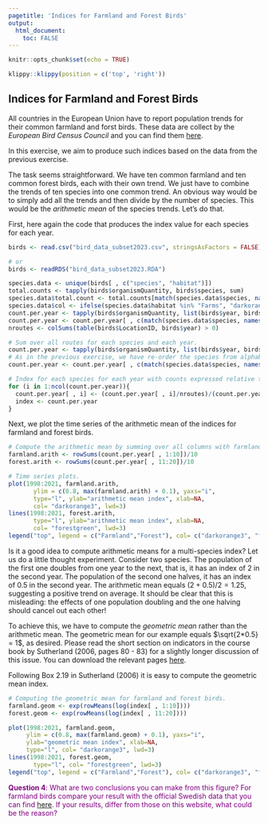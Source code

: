 ```yaml
---
pagetitle: 'Indices for Farmland and Forest Birds'
output: 
  html_document:
    toc: FALSE
---
```


```r
knitr::opts_chunk$set(echo = TRUE)
```

```r
klippy::klippy(position = c('top', 'right'))
```


## Indices for Farmland and Forest Birds

All countries in the European Union have to report population trends for their common farmland and forst birds. These data are collect by the *European Bird Census Council* and you can find them [here](https://pecbms.info/trends-and-indicators/indicators/).

In this exercise, we aim to produce such indices based on the data from the previous exercise. 

The task seems straightforward. We have ten common farmland and ten common forest birds, each with their own trend. We just have to combine the trends of ten species into one common trend. An obvious way would be to simply add all the trends and then divide by the number of species. This would be the *arithmetic mean* of the species trends. Let's do that.

First, here again the code that produces the index value for each species for each year.

```r
birds <- read.csv("bird_data_subset2023.csv", stringsAsFactors = FALSE)

# or
birds <- readRDS("bird_data_subset2023.RDA")

species.data <- unique(birds[ , c("species", "habitat")])
total.counts <- tapply(birds$organismQuantity, birds$species, sum)
species.data$total.count <- total.counts[match(species.data$species, names(total.counts))]
species.data$col <- ifelse(species.data$habitat %in% "Farms", "darkorange3", "forestgreen")
count.per.year <- tapply(birds$organismQuantity, list(birds$year, birds$species), sum)
count.per.year <- count.per.year[ , c(match(species.data$species, names(total.counts)))]
nroutes <- colSums(table(birds$LocationID, birds$year) > 0)
```

```r
# Sum over all routes for each species and each year.
count.per.year <- tapply(birds$organismQuantity, list(birds$year, birds$species), sum)
# As in the previous exercise, we have re-order the species from alphabetic back to the original order. We use the same trick, the match-function.
count.per.year <- count.per.year[ , c(match(species.data$species, names(total.counts)))]

# Index for each species for each year with counts expressed relative to the count in the first year.
for (i in 1:ncol(count.per.year)){
  count.per.year[ , i] <- (count.per.year[ , i]/nroutes)/(count.per.year[1 , i]/nroutes[1])
  index <- count.per.year
}
```

Next, we plot the time series of the arithmetic mean of the indices for farmland and forest birds.

```r
# Compute the arithmetic mean by summing over all columns with farmland and forest birds, respectively, and then dividing by the number of species.
farmland.arith <- rowSums(count.per.year[ , 1:10])/10
forest.arith <- rowSums(count.per.year[ , 11:20])/10

# Time series plots.
plot(1998:2021, farmland.arith,
       ylim = c(0.8, max(farmland.arith) + 0.1), yaxs="i",
       type="l", ylab="arithmetic mean index", xlab=NA,
       col= "darkorange3", lwd=3)
lines(1998:2021, forest.arith,
       type="l", ylab="arithmetic mean index", xlab=NA,
       col= "forestgreen", lwd=3)
legend("top", legend = c("Farmland","Forest"), col= c("darkorange3", "forestgreen"), lty = 1, lwd = 3)
```

Is it a good idea to compute arithmetic means for a multi-species index? Let us do a little thought experiment. Consider two species. The population of the first one doubles from one year to the next, that is, it has an index of 2 in the second year. The population of the second one halves, it has an index of 0.5 in the second year. The arithmetic mean equals $(2 + 0.5)/2 = 1.25$, suggesting a positive trend on average. It should be clear that this is misleading: the effects of one population doubling and the one halving should cancel out each other!

To achieve this, we have to compute the *geometric mean* rather than the arithmetic mean. The geometric mean for our example equals $\sqrt{2*0.5} = 1$, as desired. Please read the short section on indicators in the course book by Sutherland (2006, pages 80 - 83) for a slightly longer discussion of this issue. You can download the relevant pages [here](https://clausrueffler.github.io/svensk-fageltaxering/downloads/Sutherland06Indicators.pdf).

Following Box 2.19 in Sutherland (2006) it is easy to compute the geometric mean index.

```r
# Computing the geometric mean for farmland and forest birds.
farmland.geom <- exp(rowMeans(log(index[ , 1:10])))
forest.geom <- exp(rowMeans(log(index[ , 11:20])))

plot(1998:2021, farmland.geom,
     ylim = c(0.8, max(farmland.geom) + 0.1), yaxs="i", 
     ylab="geometric mean index", xlab=NA,
     type="l", col= "darkorange3", lwd=3)
lines(1998:2021, forest.geom,
       type="l", col= "forestgreen", lwd=3)
legend("top", legend = c("Farmland","Forest"), col= c("darkorange3", "forestgreen"), lty = 1, lwd = 3) 
```

<span style="color: purple;">
**Question 4**: What are two conclusions you can make from this figure?
For farmland birds compare your result with the official Swedish data that you can find [here](https://www.sverigesmiljomal.se/miljomalen/ett-rikt-odlingslandskap/faglar-och-fjarilar/). If your results, differ from those on this website, what could be the reason?
</span>




